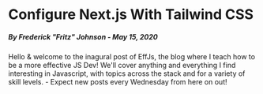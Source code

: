 
# Configure Next.js With Tailwind CSS

##### By Frederick "Fritz" Johnson - May 15, 2020

Hello & welcome to the inagural post of EffJs, the blog where I teach how to be a more effective JS Dev! We'll cover anything and everything I find interesting in Javascript, with topics across the stack and for a variety of skill levels. -
Expect new posts every Wednesday from here on out!

```javascript
```
